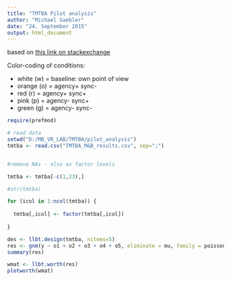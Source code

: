 ```yaml
---
title: "TMTBA Pilot analysis"
author: "Michael Gaebler"
date: "24. September 2015"
output: html_document
---
```


based on [this link on stackexchange](http://stats.stackexchange.com/questions/26994/how-to-fit-bradley-terry-luce-model-in-r-without-complicated-formula)

Color-coding of conditions: 

* white (w) = baseline: own point of view
* orange (o) = agency+ sync- 
* red (r) = agency+ sync+
* pink (p) = agency- sync+
* green (g) = agency- sync-


```r

require(prefmod)

# read data
setwd("D:/MB_VR_LAB/TMTBA/pilot_analysis")
tmtba <- read.csv("TMTBA_M&B_results.csv", sep=";")


#remove NAs - also as factor levels

tmtba <- tmtba[-c(1,23),]

#str(tmtba)

for (icol in 1:ncol(tmtba)) {
  
  tmtba[,icol] <- factor(tmtba[,icol])
  
}

des <- llbt.design(tmtba, nitems=5)
res <- gnm(y ~ o1 + o2 + o3 + o4 + o5, eliminate = mu, family = poisson, data = des)
summary(res)

wmat <- llbt.worth(res)
plotworth(wmat)

```
